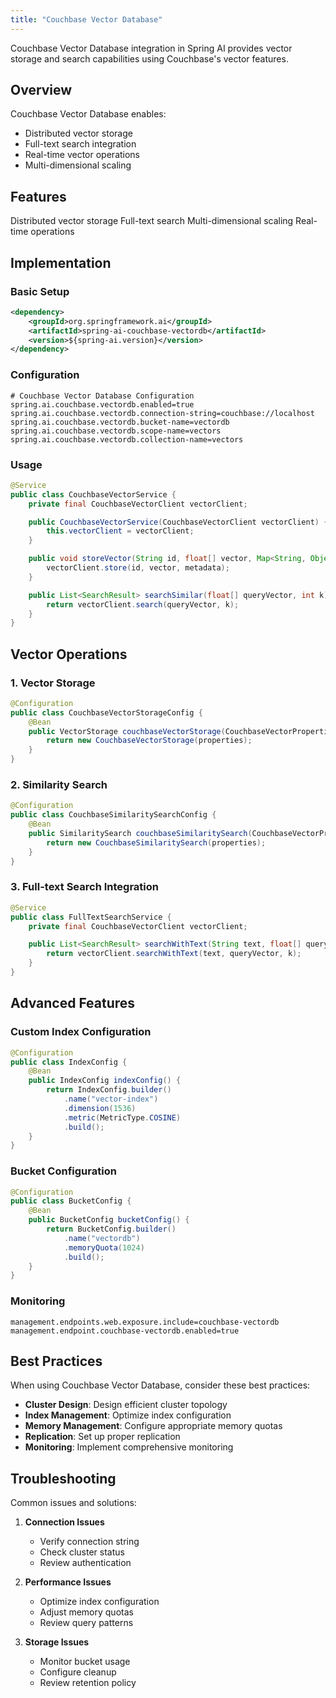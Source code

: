 ```yaml
---
title: "Couchbase Vector Database"
---
```


Couchbase Vector Database integration in Spring AI provides vector storage and search capabilities using Couchbase's vector features.

## Overview

Couchbase Vector Database enables:
- Distributed vector storage
- Full-text search integration
- Real-time vector operations
- Multi-dimensional scaling

## Features

<CardGroup cols={2}>
  <Card title="Distributed Storage" icon="network-wired">
    Distributed vector storage
  </Card>
  <Card title="Search Integration" icon="magnifying-glass">
    Full-text search
  </Card>
  <Card title="Scalability" icon="arrows-up-down-left-right">
    Multi-dimensional scaling
  </Card>
  <Card title="Real-time" icon="clock">
    Real-time operations
  </Card>
</CardGroup>

## Implementation

### Basic Setup

```xml
<dependency>
    <groupId>org.springframework.ai</groupId>
    <artifactId>spring-ai-couchbase-vectordb</artifactId>
    <version>${spring-ai.version}</version>
</dependency>
```

### Configuration

```properties
# Couchbase Vector Database Configuration
spring.ai.couchbase.vectordb.enabled=true
spring.ai.couchbase.vectordb.connection-string=couchbase://localhost
spring.ai.couchbase.vectordb.bucket-name=vectordb
spring.ai.couchbase.vectordb.scope-name=vectors
spring.ai.couchbase.vectordb.collection-name=vectors
```

### Usage

```java
@Service
public class CouchbaseVectorService {
    private final CouchbaseVectorClient vectorClient;

    public CouchbaseVectorService(CouchbaseVectorClient vectorClient) {
        this.vectorClient = vectorClient;
    }

    public void storeVector(String id, float[] vector, Map<String, Object> metadata) {
        vectorClient.store(id, vector, metadata);
    }

    public List<SearchResult> searchSimilar(float[] queryVector, int k) {
        return vectorClient.search(queryVector, k);
    }
}
```

## Vector Operations

### 1. Vector Storage

```java
@Configuration
public class CouchbaseVectorStorageConfig {
    @Bean
    public VectorStorage couchbaseVectorStorage(CouchbaseVectorProperties properties) {
        return new CouchbaseVectorStorage(properties);
    }
}
```

### 2. Similarity Search

```java
@Configuration
public class CouchbaseSimilaritySearchConfig {
    @Bean
    public SimilaritySearch couchbaseSimilaritySearch(CouchbaseVectorProperties properties) {
        return new CouchbaseSimilaritySearch(properties);
    }
}
```

### 3. Full-text Search Integration

```java
@Service
public class FullTextSearchService {
    private final CouchbaseVectorClient vectorClient;

    public List<SearchResult> searchWithText(String text, float[] queryVector, int k) {
        return vectorClient.searchWithText(text, queryVector, k);
    }
}
```

## Advanced Features

### Custom Index Configuration

```java
@Configuration
public class IndexConfig {
    @Bean
    public IndexConfig indexConfig() {
        return IndexConfig.builder()
            .name("vector-index")
            .dimension(1536)
            .metric(MetricType.COSINE)
            .build();
    }
}
```

### Bucket Configuration

```java
@Configuration
public class BucketConfig {
    @Bean
    public BucketConfig bucketConfig() {
        return BucketConfig.builder()
            .name("vectordb")
            .memoryQuota(1024)
            .build();
    }
}
```

### Monitoring

```properties
management.endpoints.web.exposure.include=couchbase-vectordb
management.endpoint.couchbase-vectordb.enabled=true
```

## Best Practices

<Note>
When using Couchbase Vector Database, consider these best practices:
</Note>

- **Cluster Design**: Design efficient cluster topology
- **Index Management**: Optimize index configuration
- **Memory Management**: Configure appropriate memory quotas
- **Replication**: Set up proper replication
- **Monitoring**: Implement comprehensive monitoring

## Troubleshooting

Common issues and solutions:

1. **Connection Issues**
   - Verify connection string
   - Check cluster status
   - Review authentication

2. **Performance Issues**
   - Optimize index configuration
   - Adjust memory quotas
   - Review query patterns

3. **Storage Issues**
   - Monitor bucket usage
   - Configure cleanup
   - Review retention policy 